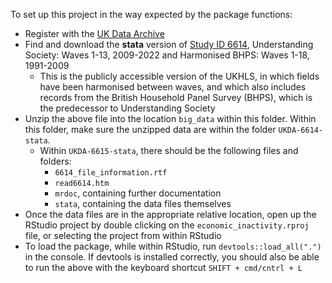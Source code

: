 To set up this project in the way expected by the package functions:

-   Register with the [UK Data Archive](https://www.data-archive.ac.uk/)
-   Find and download the **stata** version of [Study ID 6614](https://beta.ukdataservice.ac.uk/datacatalogue/studies/study?id=6614), Understanding Society: Waves 1-13, 2009-2022 and Harmonised BHPS: Waves 1-18, 1991-2009
    -   This is the publicly accessible version of the UKHLS, in which fields have been harmonised between waves, and which also includes records from the British Household Panel Survey (BHPS), which is the predecessor to Understanding Society
-   Unzip the above file into the location `big_data` within this folder. Within this folder, make sure the unzipped data are within the folder `UKDA-6614-stata`.
    -   Within `UKDA-6615-stata`, there should be the following files and folders:
        -   `6614_file_information.rtf`
        -   `read6614.htm`
        -   `mrdoc`, containing further documentation
        -   `stata`, containing the data files themselves
-   Once the data files are in the appropriate relative location, open up the RStudio project by double clicking on the `economic_inactivity.rproj` file, or selecting the project from within RStudio
-   To load the package, while within RStudio, run `devtools::load_all(".")` in the console. If devtools is installed correctly, you should also be able to run the above with the keyboard shortcut `SHIFT + cmd/cntrl + L`